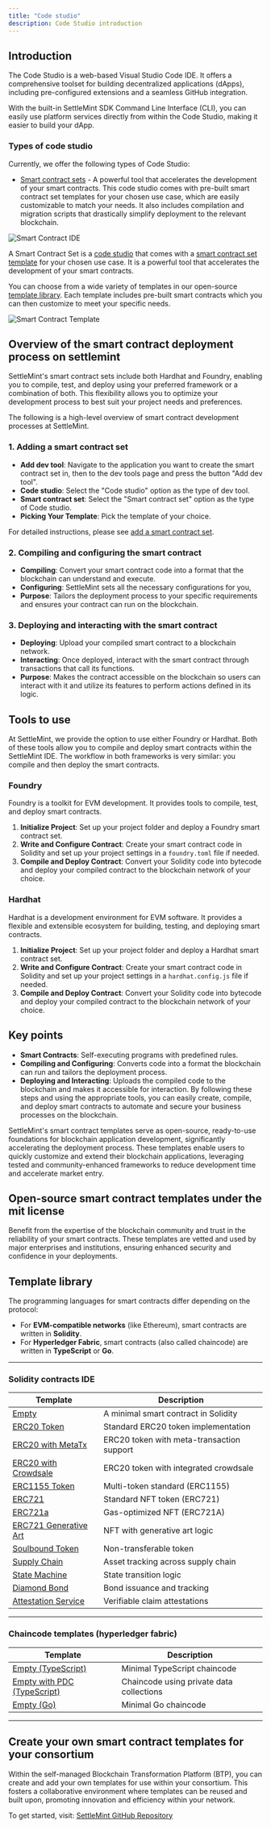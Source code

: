 ```yaml
---
title: "Code studio"
description: Code Studio introduction
---
```


## Introduction

The Code Studio is a web-based Visual Studio Code IDE. It offers a comprehensive
toolset for building decentralized applications (dApps), including
pre-configured extensions and a seamless GitHub integration.

With the built-in SettleMint SDK Command Line Interface (CLI), you can easily
use platform services directly from within the Code Studio, making it easier to
build your dApp.

### Types of code studio

Currently, we offer the following types of Code Studio:

- [Smart contract sets](/platfrom-components/dev-tools/code-studio/code-studio) -
  A powerful tool that accelerates the development of your smart contracts. This
  code studio comes with pre-built smart contract set templates for your chosen
  use case, which are easily customizable to match your needs. It also includes
  compilation and migration scripts that drastically simplify deployment to the
  relevant blockchain.

![Smart Contract IDE](../../../img/platfrom-components/code-studio-ide.png)

A Smart Contract Set is a
[code studio](/platfrom-components/dev-tools/code-studio/code-studio) that comes
with a [smart contract set template](./smart-contract-templates) for your chosen
use case. It is a powerful tool that accelerates the development of your smart
contracts.

You can choose from a wide variety of templates in our open-source
[template library](smart-contract-templates). Each template includes pre-built
smart contracts which you can then customize to meet your specific needs.

![Smart Contract Template](../../../img/platfrom-components/add-smart-contract-set.png)

## Overview of the smart contract deployment process on settlemint

SettleMint's smart contract sets include both Hardhat and Foundry, enabling you
to compile, test, and deploy using your preferred framework or a combination of
both. This flexibility allows you to optimize your development process to best
suit your project needs and preferences.

The following is a high-level overview of smart contract development processes
at SettleMint.

### 1. Adding a smart contract set

- **Add dev tool**: Navigate to the application you want to create the smart
  contract set in, then to the dev tools page and press the button "Add dev
  tool".
- **Code studio**: Select the "Code studio" option as the type of dev tool.
- **Smart contract set**: Select the "Smart contract set" option as the type of
  Code studio.
- **Picking Your Template**: Pick the template of your choice.

For detailed instructions, please see
[add a smart contract set](add-smart-contract-set).

### 2. Compiling and configuring the smart contract

- **Compiling**: Convert your smart contract code into a format that the
  blockchain can understand and execute.
- **Configuring**: SettleMint sets all the necessary configurations for you,
- **Purpose**: Tailors the deployment process to your specific requirements and
  ensures your contract can run on the blockchain.

### 3. Deploying and interacting with the smart contract

- **Deploying**: Upload your compiled smart contract to a blockchain network.
- **Interacting**: Once deployed, interact with the smart contract through
  transactions that call its functions.
- **Purpose**: Makes the contract accessible on the blockchain so users can
  interact with it and utilize its features to perform actions defined in its
  logic.

## Tools to use

At SettleMint, we provide the option to use either Foundry or Hardhat. Both of
these tools allow you to compile and deploy smart contracts within the
SettleMint IDE. The workflow in both frameworks is very similar: you compile and
then deploy the smart contracts.

### Foundry

Foundry is a toolkit for EVM development. It provides tools to compile, test,
and deploy smart contracts.

1. **Initialize Project**: Set up your project folder and deploy a Foundry smart
   contract set.
2. **Write and Configure Contract**: Create your smart contract code in Solidity
   and set up your project settings in a `foundry.toml` file if needed.
3. **Compile and Deploy Contract**: Convert your Solidity code into bytecode and
   deploy your compiled contract to the blockchain network of your choice.

### Hardhat

Hardhat is a development environment for EVM software. It provides a flexible
and extensible ecosystem for building, testing, and deploying smart contracts.

1. **Initialize Project**: Set up your project folder and deploy a Hardhat smart
   contract set.
2. **Write and Configure Contract**: Create your smart contract code in Solidity
   and set up your project settings in a `hardhat.config.js` file if needed.
3. **Compile and Deploy Contract**: Convert your Solidity code into bytecode and
   deploy your compiled contract to the blockchain network of your choice.

## Key points

- **Smart Contracts**: Self-executing programs with predefined rules.
- **Compiling and Configuring**: Converts code into a format the blockchain can
  run and tailors the deployment process.
- **Deploying and Interacting**: Uploads the compiled code to the blockchain and
  makes it accessible for interaction. By following these steps and using the
  appropriate tools, you can easily create, compile, and deploy smart contracts
  to automate and secure your business processes on the blockchain.

SettleMint's smart contract templates serve as open-source, ready-to-use
foundations for blockchain application development, significantly accelerating
the deployment process. These templates enable users to quickly customize and
extend their blockchain applications, leveraging tested and community-enhanced
frameworks to reduce development time and accelerate market entry.

## Open-source smart contract templates under the mit license

Benefit from the expertise of the blockchain community and trust in the
reliability of your smart contracts. These templates are vetted and used by
major enterprises and institutions, ensuring enhanced security and confidence in
your deployments.

## Template library

The programming languages for smart contracts differ depending on the protocol:

- For **EVM-compatible networks** (like Ethereum), smart contracts are written
  in **Solidity**.
- For **Hyperledger Fabric**, smart contracts (also called chaincode) are
  written in **TypeScript** or **Go**.

---

### Solidity contracts IDE

| Template                                                                                    | Description                               |
| ------------------------------------------------------------------------------------------- | ----------------------------------------- |
| [Empty](https://github.com/settlemint/solidity-empty)                                       | A minimal smart contract in Solidity      |
| [ERC20 Token](https://github.com/settlemint/solidity-token-erc20)                           | Standard ERC20 token implementation       |
| [ERC20 with MetaTx](https://github.com/settlemint/solidity-token-erc20-metatx)              | ERC20 token with meta-transaction support |
| [ERC20 with Crowdsale](https://github.com/settlemint/solidity-token-erc20-crowdsale)        | ERC20 token with integrated crowdsale     |
| [ERC1155 Token](https://github.com/settlemint/solidity-token-erc1155)                       | Multi-token standard (ERC1155)            |
| [ERC721](https://github.com/settlemint/solidity-token-erc721)                               | Standard NFT token (ERC721)               |
| [ERC721a](https://github.com/settlemint/solidity-token-erc721a)                             | Gas-optimized NFT (ERC721A)               |
| [ERC721 Generative Art](https://github.com/settlemint/solidity-token-erc721-generative-art) | NFT with generative art logic             |
| [Soulbound Token](https://github.com/settlemint/solidity-token-soulbound)                   | Non-transferable token                    |
| [Supply Chain](https://github.com/settlemint/solidity-supplychain)                          | Asset tracking across supply chain        |
| [State Machine](https://github.com/settlemint/solidity-statemachine)                        | State transition logic                    |
| [Diamond Bond](https://github.com/settlemint/solidity-diamond-bond)                         | Bond issuance and tracking                |
| [Attestation Service](https://github.com/settlemint/solidity-attestation-service)           | Verifiable claim attestations             |

---

### Chaincode templates (hyperledger fabric)

| Template                                                                                    | Description                              |
| ------------------------------------------------------------------------------------------- | ---------------------------------------- |
| [Empty (TypeScript)](https://github.com/settlemint/chaincode-typescript-empty)              | Minimal TypeScript chaincode             |
| [Empty with PDC (TypeScript)](https://github.com/settlemint/chaincode-typescript-empty-pdc) | Chaincode using private data collections |
| [Empty (Go)](https://github.com/settlemint/chaincode-go-empty)                              | Minimal Go chaincode                     |

---

## Create your own smart contract templates for your consortium

Within the self-managed Blockchain Transformation Platform (BTP), you can create
and add your own templates for use within your consortium. This fosters a
collaborative environment where templates can be reused and built upon,
promoting innovation and efficiency within your network.

To get started, visit:
[SettleMint GitHub Repository](https://github.com/settlemint/solidity-empty)
